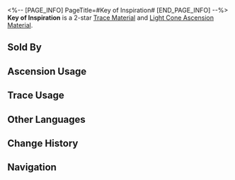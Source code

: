 <%-- [PAGE_INFO]
PageTitle=#Key of Inspiration#
[END_PAGE_INFO] --%>
{{Item Infobox
|id          = 110131
|image       = Item Key of Inspiration.png
|type        = Trace Material
|type2       = Light Cone Ascension Material
|invCategory = Upgrade Materials
|rarity      = 2
|effect      = A mythical key that appears in the hands of the Meditative Scholars. Used to level up Traces slightly for {{Color|h|Erudition}} characters.
|description = It can unlock inspirations hidden deep within the conscience.<br />To take hold of the key is to grasp at the darting embers of thought that lead to the forward path.
|source1     = [[Calyx (Rivet Town)]]
|source2     = [[Embers Exchange]]
|source3     = [[Omni-Synthesizer]] &mdash; Material Exchange
}}
{{Description|''"Eureka!"''}}
'''Key of Inspiration''' is a 2-star [[Trace Material]] and [[Light Cone Ascension Material]].

==Sold By==
{{Shop Availability}}

==Ascension Usage==
{{Ascension Usage}}

==Trace Usage==
{{Trace Usage}}

==Other Languages==
{{Other Languages
|en   = Key of Inspiration
|zhs  = 灵感之钥
|zht  = 靈感之鑰
|ja   = 着想のカギ
|ko   = 영감의 열쇠
|es   = Llave de la inspiración
|fr   = Clé de l'inspiration
|ru   = Ключ к вдохновению
|th   = Key of Inspiration
|vi   = Chìa Khóa Linh Cảm
|de   = Schlüssel der Inspiration
|id   = Key of Inspiration
|pt   = Chave da Inspiração
}}

==Change History==
{{Change History|2.0}}

==Navigation==
{{Upgrade Material Navbox}}